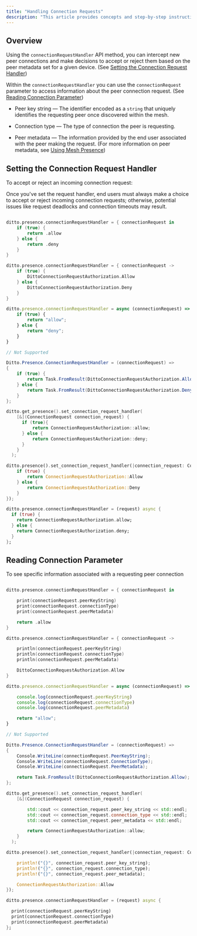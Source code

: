 ```yaml
---
title: "Handling Connection Requests"
description: "This article provides concepts and step-by-step instructions for how to use the `connectionRequestHandler` API method within your app logic to enable end-user functionality of intercepting and managing new peer connections advertised in the mesh."
---
```



## Overview

Using the `connectionRequestHandler` API method, you can intercept new peer connections and make decisions to accept or reject them based on the peer metadata set for a given device. (See [Setting the Connection Request Handler]())

Within the `connectionRequestHandler` you can use the `connectionRequest` parameter to access information about the peer connection request. (See [Reading Connection Parameter]())

- Peer key string — The identifier encoded as a `string` that uniquely identifies the requesting peer once discovered within the mesh.

- Connection type — The type of connection the peer is requesting.

- Peer metadata — The information provided by the end user associated with the peer making the request. (For more information on peer metadata, see [Using Mesh Presence](<./../Using Mesh Presence.md>))

## Setting the Connection Request Handler

To accept or reject an incoming connection request:

<Info>
Once you've set the request handler, end users must always make a choice to accept or reject incoming connection requests; otherwise, potential issues like request deadlocks and connection timeouts may result.
</Info>

<CodeGroup>

```swift Swift

ditto.presence.connectionRequestHandler = { connectionRequest in
    if (true) {
        return .allow
    } else {
        return .deny
    }
}
```

```kotlin Kotlin
ditto.presence.connectionRequestHandler = { connectionRequest ->
    if (true) {
        DittoConnectionRequestAuthorization.Allow
    } else {
        DittoConnectionRequestAuthorization.Deny
    }
}
```

```javascript JavaScript
ditto.presence.connectionRequestHandler = async (connectionRequest) => {
    if (true) {
        return "allow";
    } else {
        return "deny";
    }
}
```

```java Java
// Not Supported
```

```csharp C#
Ditto.Presence.ConnectionRequestHandler = (connectionRequest) =>
{
    if (true) {
        return Task.FromResult(DittoConnectionRequestAuthorization.Allow);
    } else {
        return Task.FromResult(DittoConnectionRequestAuthorization.Deny);
    }
};
```

```cpp C++
ditto.get_presence().set_connection_request_handler(
    [&](ConnectionRequest connection_request) {
      if (true){
          return ConnectionRequestAuthorization::allow;
      } else {
          return ConnectionRequestAuthorization::deny;
      }
    }
  );
```

```rust Rust
ditto.presence().set_connection_request_handler(|connection_request: ConnectionRequest| {
    if (true) {
        return ConnectionRequestAuthorization::Allow
    } else {
        return ConnectionRequestAuthorization::Deny
    }
});
```

```dart Dart
ditto.presence.connectionRequestHandler = (request) async {
  if (true) {
    return ConnectionRequestAuthorization.allow;
  } else {
    return ConnectionRequestAuthorization.deny;
  }
};
```

</CodeGroup>

## Reading Connection Parameter

To see specific information associated with a requesting peer connection

<CodeGroup>

```swift Swift

ditto.presence.connectionRequestHandler = { connectionRequest in

    print(connectionRequest.peerKeyString)
    print(connectionRequest.connectionType)
    print(connectionRequest.peerMetadata)

    return .allow
}
```

```kotlin Kotlin
ditto.presence.connectionRequestHandler = { connectionRequest ->

    println(connectionRequest.peerKeyString)
    println(connectionRequest.connectionType)
    println(connectionRequest.peerMetadata)

    DittoConnectionRequestAuthorization.Allow
}
```

```javascript JavaScript
ditto.presence.connectionRequestHandler = async (connectionRequest) => {

    console.log(connectionRequest.peerKeyString)
    console.log(connectionRequest.connectionType)
    console.log(connectionRequest.peerMetadata)

    return "allow";
}
```

```java Java
// Not Supported
```

```csharp C#
Ditto.Presence.ConnectionRequestHandler = (connectionRequest) =>
{
    Console.WriteLine(connectionRequest.PeerKeyString);
    Console.WriteLine(connectionRequest.ConnectionType);
    Console.WriteLine(connectionRequest.PeerMetadata);

    return Task.FromResult(DittoConnectionRequestAuthorization.Allow);
};
```

```cpp C++
ditto.get_presence().set_connection_request_handler(
    [&](ConnectionRequest connection_request) {

        std::cout << connection_request.peer_key_string << std::endl;
        std::cout << connection_request.connection_type << std::endl;
        std::cout << connection_request.peer_metadata << std::endl;

        return ConnectionRequestAuthorization::allow;
    }
  );
```

```rust Rust
ditto.presence().set_connection_request_handler(|connection_request: ConnectionRequest| {

    println!("{}", connection_request.peer_key_string);
    println!("{}", connection_request.connection_type);
    println!("{}", connection_request.peer_metadata);

    ConnectionRequestAuthorization::Allow
});
```

```dart Dart
ditto.presence.connectionRequestHandler = (request) async {

  print(connectionRequest.peerKeyString)
  print(connectionRequest.connectionType)
  print(connectionRequest.peerMetadata)
};
```

</CodeGroup>


